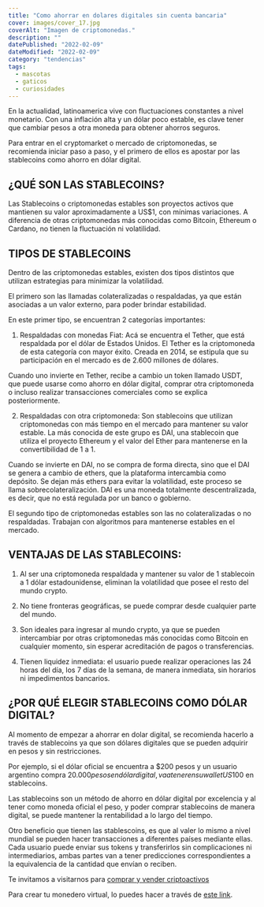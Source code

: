```yaml
---
title: "Como ahorrar en dolares digitales sin cuenta bancaria"
cover: images/cover_17.jpg
coverAlt: "Imagen de criptomonedas."
description: ""
datePublished: "2022-02-09"
dateModified: "2022-02-09"
category: "tendencias"
tags:
  - mascotas
  - gaticos
  - curiosidades
---
```


En la actualidad, latinoamerica vive con fluctuaciones constantes a nivel monetario. Con una inflación alta y un dólar poco estable, es clave tener que cambiar pesos a otra moneda para obtener ahorros seguros.

Para entrar en el cryptomarket o mercado de criptomonedas, se recomienda iniciar paso a paso, y el primero de ellos es apostar por las stablecoins como ahorro en dólar digital.

## ¿QUÉ SON LAS STABLECOINS?

Las Stablecoins o criptomonedas estables son proyectos activos que mantienen su valor aproximadamente a US$1, con mínimas variaciones. A diferencia de otras criptomonedas más conocidas como Bitcoin, Ethereum o Cardano, no tienen la fluctuación ni volatilidad.

## TIPOS DE STABLECOINS

Dentro de las criptomonedas estables, existen dos tipos distintos que utilizan estrategias para minimizar la volatilidad.

El primero son las llamadas colateralizadas o respaldadas, ya que están asociadas a un valor externo, para poder brindar estabilidad.

En este primer tipo, se encuentran 2 categorías importantes:

1. Respaldadas con monedas Fiat: Acá se encuentra el Tether, que está respaldada por el dólar de Estados Unidos. El Tether es la criptomoneda de esta categoría con mayor éxito. Creada en 2014, se estipula que su participación en el mercado es de 2.600 millones de dólares.

Cuando uno invierte en Tether, recibe a cambio un token llamado USDT, que puede usarse como ahorro en dólar digital, comprar otra criptomoneda o incluso realizar transacciones comerciales como se explica posteriormente.

2. Respaldadas con otra criptomoneda: Son stablecoins que utilizan criptomonedas con más tiempo en el mercado para mantener su valor estable. La más conocida de este grupo es DAI, una stablecoin que utiliza el proyecto Ethereum y el valor del Ether para mantenerse en la convertibilidad de 1 a 1.

Cuando se invierte en DAI, no se compra de forma directa, sino que el DAI se genera a cambio de ethers, que la plataforma intercambia como depósito. Se dejan más ethers para evitar la volatilidad, este proceso se llama sobrecolateralización. DAI es una moneda totalmente descentralizada, es decir, que no está regulada por un banco o gobierno.

El segundo tipo de criptomonedas estables son las no colateralizadas o no respaldadas. Trabajan con algoritmos para mantenerse estables en el mercado.

## VENTAJAS DE LAS STABLECOINS:

1. Al ser una criptomoneda respaldada y mantener su valor de 1 stablecoin a 1 dólar estadounidense, eliminan la volatilidad que posee el resto del mundo crypto.

2. No tiene fronteras geográficas, se puede comprar desde cualquier parte del mundo.

3. Son ideales para ingresar al mundo crypto, ya que se pueden intercambiar por otras criptomonedas más conocidas como Bitcoin en cualquier momento, sin esperar acreditación de pagos o transferencias.

4. Tienen liquidez inmediata: el usuario puede realizar operaciones las 24 horas del día, los 7 días de la semana, de manera inmediata, sin horarios ni impedimentos bancarios.

## ¿POR QUÉ ELEGIR STABLECOINS COMO DÓLAR DIGITAL?

Al momento de empezar a ahorrar en dolar digital, se recomienda hacerlo a través de stablecoins ya que son dólares digitales que se pueden adquirir en pesos y sin restricciones.

Por ejemplo, si el dólar oficial se encuentra a $200 pesos y un usuario argentino compra $20.000 pesos en dólar digital, va a tener en su wallet US$100 en stablecoins.

Las stablecoins son un método de ahorro en dólar digital por excelencia y al tener como moneda oficial el peso, y poder comprar stablecoins de manera digital, se puede mantener la rentabilidad a lo largo del tiempo.

Otro beneficio que tienen las stablescoins, es que al valer lo mismo a nivel mundial se pueden hacer transacciones a diferentes países mediante ellas. Cada usuario puede enviar sus tokens y transferirlos sin complicaciones ni intermediarios, ambas partes van a tener predicciones correspondientes a la equivalencia de la cantidad que envían o reciben.

Te invitamos a visitarnos para [comprar y vender criptoactivos](https://shop.criptocambioslatam.com)


Para crear tu monedero virtual, lo puedes hacer a través de [este link](https://accounts.binance.com/es/register?ref=20517808).